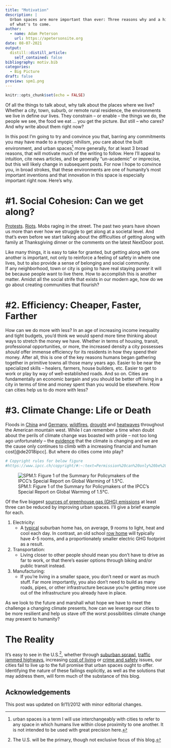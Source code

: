 ```yaml
---
title: "Motivation"
description: |
  Urban spaces are more important than ever: Three reasons why and a highlight
  of what's to come.
author:
  - name: Adam Peterson 
    url: https://apetersonsite.org
date: 08-07-2021
output:
  distill::distill_article:
    self_contained: false
bibliography: motiv.bib
categories:
  - Big Picture 
draft: false
preview: spm1.png
---
```


```r
knitr::opts_chunk$set(echo = FALSE)
```



Of all the things to talk about, why talk about the places where we live?
Whether a city, town, suburb, or remote rural residence, 
the environments we live in define our lives. They constrain – or enable – the 
things we do, the people we see, the food we eat ... you get the picture. 
But still – who cares? And why write about them right now?

In this post I'm going to try and convince you that, barring any commitments you
may have made to a myopic nihilism, *you* care about the built environment, and 
urban spaces^[urban spaces is a term I will use interchangeably with cities to 
refer to any space in which humans live
within close proximity to one another. 
It is not intended to be used with great precision here.] 
more generally, for at least 3 broad reasons, that will motivate
much of the writing to follow. Here I'll appeal to intuition, cite news articles, 
and be generally "un-academic" or imprecise, but this will likely change
in subsequent posts. For now I hope to convince you, in broad strokes, 
that these environments are one of humanity's most important inventions and 
that innovation in this space is especially important right now. Here's why. 

# \#1. Social Cohesion: Can we get along?

[Protests](https://www.nytimes.com/interactive/2020/07/03/us/george-floyd-protests-crowd-size.html). [Riots](https://www.wsj.com/articles/riot-at-the-u-s-capitol-11610068066). 
Mobs raging in the street. 
The past two years have shown us more than ever how we struggle to get along at
a societal level.
And that's even before we start talking about the difficulties of getting along
with family at Thanksgiving dinner or the comments on the latest NextDoor post.

Like many things, it is easy to take for granted, but getting along with one 
another is important, not only to reinforce a feeling of safety in where one 
lives, but to also provide a sense of belonging and social community.  
If any neighborhood, town or city is going to have real staying power 
it will be because people want to live there. How to accomplish this 
is another matter. Amidst all the 
social strife that exists in our modern age, how do we go about creating 
communities that flourish?


# \#2. Efficiency: Cheaper, Faster, Farther

How can we do more with less? In an age of increasing income inequality and
tight budgets, you'd think we would spend more time thinking about ways to
stretch the money we have. Whether in terms of housing, transit, professional 
opportunities, or more, the increased density a city possesses *should* offer 
immense efficiency for its residents in how they spend their money.
After all, this is one of the key reasons humans began gathering together in 
primitive towns all those many years ago.
Easier to be near the specialized skills – healers, farmers, house
builders, etc. Easier to get to work or play by way of well-established roads. 
And so on. Cities are fundamentally an economic bargain and you should be 
better off living in a city in terms of time and money spent than you would be 
elsewhere. How can cities help us to do more with less?

# \#3. Climate Change: Life or Death

Floods in [China](https://news.google.com/topics/CAAqKAgKIiJDQkFTRXdvTkwyY3ZNVEZxWkdkd05ITjBNUklDWlc0b0FBUAE?hl=en-US&gl=US&ceid=US%3Aen) and [Germany](https://news.google.com/topics/CAAqKAgKIiJDQkFTRXdvTkwyY3ZNVEZ5Y3pJMmN6RmljeElDWlc0b0FBUAE?oc=3&ceid=US:en), [wildfires](https://news.google.com/topics/CAAqKAgKIiJDQkFTRXdvTkwyY3ZNVEZ5Y3pJMmN6RmljeElDWlc0b0FBUAE?oc=3&ceid=US:en), [drought](https://news.google.com/topics/CAAqKAgKIiJDQkFTRXdvTkwyY3ZNVEZ5Y3pJMmN6RmljeElDWlc0b0FBUAE?oc=3&ceid=US:en) and [heatwaves](https://news.google.com/topics/CAAqKAgKIiJDQkFTRXdvTkwyY3ZNVEZ5Y3pJMmN6RmljeElDWlc0b0FBUAE?oc=3&ceid=US:en) throughout the American mountain west. 
While I can remember a time when doubt about the perils of climate change was 
boasted with pride – not too long ago unfortunately – the 
[evidence](https://www.ipcc.ch/sr15/chapter/spm/spm-a/spm1_figure-final-2/) that the
climate is changing and we are the cause only continues to climb with a 
increasing financial and human cost[@de2018ipcc]. 
But where do cities come into play?

```r
# Copyright rules for below figure
#https://www.ipcc.ch/copyright/#:~:text=Permission%20can%20only%20be%20granted,the%20original%20graphic%20or%20figure.
```

![SPM.1: Figure 1 of the Summary for Policymakers of the IPCC’s Special Report on Global Warming of 1.5°C.](spm1.png)

Of the five biggest [sources of greenhouse gas (GHG) emissions](https://www.breakthroughenergy.org/our-challenge/the-grand-challenges)
at least three can be reduced by improving urban spaces. 
I'll give a brief example for each.


1. Electricity:
   * A [typical](https://qz.com/40707/meet-the-prototypical-american-home-three-bedrooms-two-bathrooms-and-central-air/) suburban home has, on average, 9 rooms to light, heat and cool each day. 
   In contrast, an old school [row home](https://www.phila.gov/media/20190521124726/Philadelphia_Rowhouse_Manual.pdf)
   will typically have 4-5 rooms, 
   and a proportionately smaller electric GHG footprint as a result.  
  
2. Transportation:
   * Living closer to other people should mean you don't have to drive as far 
   to work, or that there's easier options through biking and/or public transit 
   instead.

3. Manufacturing:
   * If you're living in a smaller space, you don't need or want as much stuff.
   Far more importantly, you also don't need to build as many roads, pipes,
   or other infrastructure because you're getting more use out of the 
   infrastructure you already have in place. 
   
As we look to the future and marshall what hope we have to meet the 
challenge a changing climate presents, how can we leverage our cities to be 
more resilient and help us stave off the worst possibilities climate change
may present to humanity?

   
# The Reality

It's easy to see in the U.S.^[The U.S. will be the primary, though not exclusive
focus of this blog.], whether through [suburban sprawl](https://fivethirtyeight.com/features/how-suburban-are-big-american-cities/), [traffic jammed highways](https://www.forbes.com/sites/niallmccarthy/2020/03/10/traffic-congestion-costs-us-cities-billions-of-dollars-every-year-infographic/?sh=28053bc34ff8), increasing [cost of living](https://www.wsj.com/articles/median-existing-home-price-hit-new-high-in-june-11626963073) or [crime and safety](https://www.cnn.com/2021/04/03/us/us-crime-rate-rise-2020/index.html) 
issues, our cities fail to live up to the full promise that urban spaces 
ought to offer. Identifying the nature of these failings explicitly, as well as
the solutions that may address them, 
will form much of the substance of this blog. 

## Acknowledgements {.appendix}

This post was updated on 9/11/2012 with minor editorial changes.